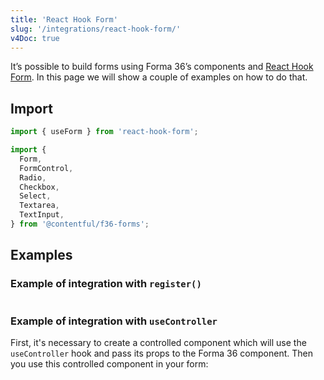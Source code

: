 ```yaml
---
title: 'React Hook Form'
slug: '/integrations/react-hook-form/'
v4Doc: true
---
```



It’s possible to build forms using Forma 36’s components and [React Hook Form](https://react-hook-form.com/).
In this page we will show a couple of examples on how to do that.

## Import

```jsx static=true
import { useForm } from 'react-hook-form';

import {
  Form,
  FormControl,
  Radio,
  Checkbox,
  Select,
  Textarea,
  TextInput,
} from '@contentful/f36-forms';
```

## Examples

### Example of integration with `register()`

```jsx file=examples/RegisterIntegration.tsx

```

### Example of integration with `useController`

First, it's necessary to create a controlled component which will use the `useController` hook and pass its props to the Forma 36 component. Then you use this controlled component in your form:

```jsx file=examples/UseControllerIntegration.tsx

```
